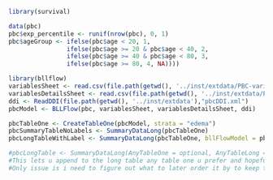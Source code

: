```r
library(survival)
```

```r
data(pbc)
pbc$exp_percentile <- runif(nrow(pbc), 0, 1)
pbc$ageGroup <- ifelse(pbc$age < 20, 1,
                ifelse(pbc$age >= 20 & pbc$age < 40, 2,
                ifelse(pbc$age >= 40 & pbc$age < 80, 3,
                ifelse(pbc$age >= 80, 4, NA))))
```

```r
library(bllflow)
variablesSheet <- read.csv(file.path(getwd(), '../inst/extdata/PBC-variables.csv'))
variablesDetailsSheet <- read.csv(file.path(getwd(), '../inst/extdata/PBC-variableDetails.csv'))
ddi <- ReadDDI(file.path(getwd(), '../inst/extdata'),"pbcDDI.xml")
pbcModel <- BLLFlow(pbc, variablesSheet, variablesDetailsSheet, ddi)
```

```r
pbcTableOne <- CreateTableOne(pbcModel, strata = "edema")
pbcSummaryTableNoLabels <- SummaryDataLong(pbcTableOne)
pbcLongTableWithLabel <- SummaryDataLong(pbcTableOne, bllFlowModel = pbcModel, longTable = pbcSummaryTableNoLabels)
```

```r

#pbcLongTable <- SummaryDataLong(AnyTableOne = optional, AnyTableLong = optional)
#This lets u append to the long table any table one u prefer and hopefully allows for implementation of other tables
#Only issue is i need to figure out what to later order it by to keep the table organized
```